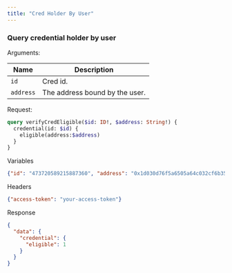 ```yaml
---
title: "Cred Holder By User"
---
```


### Query credential holder by user

Arguments:

| Name     | Description       |
|----------|-------------------|
| `id`     | Cred id.          |
| `address`  | The address bound by the user.     |

Request:
```graphql
query verifyCredEligible($id: ID!, $address: String!) {
  credential(id: $id) {
    eligible(address:$address)
  }
}
```

Variables

```json
{"id": "473720589215887360", "address": "0x1d030d76f5a6505a64c032cf6b350c379d52ae60"}
```

Headers

```json
{"access-token": "your-access-token"}
```

Response

```json
{
  "data": {
    "credential": {
      "eligible": 1
    }
  }
}
```